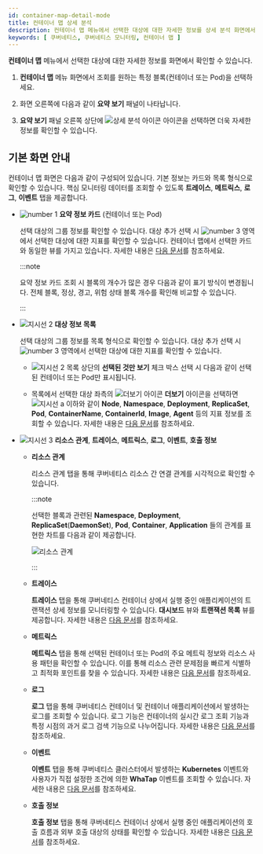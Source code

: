 ```yaml
---
id: container-map-detail-mode
title: 컨테이너 맵 상세 분석
description: 컨테이너 맵 메뉴에서 선택한 대상에 대한 자세한 정보를 상세 분석 화면에서 확인할 수 있습니다.
keywords: [ 쿠버네티스, 쿠버네티스 모니터링, 컨테이너 맵 ]
---
```


**컨테이너 맵** 메뉴에서 선택한 대상에 대한 자세한 정보를 <Cmdname sid="BTN07712" className="uitext" /> 화면에서 확인할 수 있습니다.

1. **컨테이너 맵** 메뉴 화면에서 조회를 원하는 특정 블록(컨테이너 또는 Pod)을 선택하세요. 

1. 화면 오른쪽에 다음과 같이 **요약 보기** 패널이 나타납니다. 

    <ImgLang img='k8s-container-map-sum-select.png' desc='컨테이너 맵 요약 보기' /> 

1. **요약 보기** 패널 오른쪽 상단에 ![상세 분석 아이콘](/img/ico-detail-mode.svg) <Cmdname sid="BTN07712" className="uitext" /> 아이콘을 선택하면 더욱 자세한 정보를 확인할 수 있습니다.

## 기본 화면 안내

컨테이너 맵 <Cmdname sid="BTN07712" className="uitext" /> 화면은 다음과 같이 구성되어 있습니다. 기본 정보는 카드와 목록 형식으로 확인할 수 있습니다. 핵심 모니터링 데이터를 조회할 수 있도록 **트레이스**, **메트릭스**, **로그**, **이벤트** 탭을 제공합니다. 

<ImgLang img='k8s-container-detail.png' desc='상세 분석 화면' /> 

* ![number 1](/img/number-01.png) **요약 정보 카드** (컨테이너 또는 Pod)

  선택 대상의 그룹 정보를 확인할 수 있습니다. 대상 추가 선택 시 ![number 3](/img/number-03.png) 영역에서 선택한 대상에 대한 지표를 확인할 수 있습니다. 컨테이너 맵에서 선택한 카드와 동일한 뷰를 가지고 있습니다. 자세한 내용은 [다음 문서](container-map)를 참조하세요.

  :::note

  요약 정보 카드 조회 시 블록의 개수가 많은 경우 다음과 같이 표기 방식이 변경됩니다. 전체 블록, <span class='normal'>정상</span>, <span class='slow'>경고</span>, <span class='vslow'>위험</span> 상태 블록 개수를 확인해 비교할 수 있습니다.

  <ImgLang img='k8s-container-card-block.png' desc='블록 개수가 많을 경우 요약 정보 카드' /> 

  :::

* ![지시선 2](/img/number-02.png) **대상 정보 목록**

  선택 대상의 그룹 정보를 목록 형식으로 확인할 수 있습니다. 대상 추가 선택 시 ![number 3](/img/number-03.png) 영역에서 선택한 대상에 대한 지표를 확인할 수 있습니다. 

    * ![지시선 2](/img/number-02.png) 목록 상단의 **선택된 것만 보기** 체크 박스 선택 시 다음과 같이 선택된 컨테이너 또는 Pod만 표시됩니다. 

      <ImgLang img='k8s-container-detail-list-selected.png' desc='선택된 것만 보기' /> 

    * 목록에서 선택한 대상 좌측의 ![더보기 아이콘](/img/right-arrow.svg) **더보기** 아이콘을 선택하면 ![지시선 a](/img/char-a.svg) 이하와 같이 **Node**, **Namespace**, **Deployment**, **ReplicaSet**, **Pod**, **ContainerName**, **ContainerId**, **Image**, **Agent** 등의 지표 정보를 조회할 수 있습니다. 자세한 내용은 [다음 문서](container-map-target-info)를 참조하세요. 

* ![지시선 3](/img/number-03.png) **리소스 관계**, **트레이스**, **메트릭스**, **로그**, **이벤트**, **호출 정보**

  * **리소스 관계**

    리소스 관계 탭을 통해 쿠버네티스 리소스 간 연결 관계를 시각적으로 확인할 수 있습니다. 
    
    :::note 
    
    선택한 블록과 관련된 **Namespace**, **Deployment**, **ReplicaSet**(**DaemonSet**), **Pod**, **Container**, **Application** 들의 관계를 표현한 차트를 다음과 같이 제공합니다. 

    ![리소스 관계](/img/k8s-container-detail-rr-s.png)

    :::

  * **트레이스** 

    **트레이스** 탭을 통해 쿠버네티스 컨테이너 상에서 실행 중인 애플리케이션의 트랜잭션 상세 정보를 모니터링할 수 있습니다. **대시보드** 뷰와 **트랜잭션 목록** 뷰를 제공합니다. 자세한 내용은 [다음 문서](container-map-trace)를 참조하세요.

  * **메트릭스**

    **메트릭스** 탭을 통해 선택된 컨테이너 또는 Pod의 주요 메트릭 정보와 리소스 사용 패턴을 확인할 수 있습니다. 이를 통해 리소스 관련 문제점을 빠르게 식별하고 최적화 포인트를 찾을 수 있습니다. 자세한 내용은 [다음 문서](container-map-metrics)를 참조하세요.

  * **로그** 

    **로그** 탭을 통해 쿠버네티스 컨테이너 및 컨테이너 애플리케이션에서 발생하는 로그를 조회할 수 있습니다. 로그 기능은 컨테이너의 실시간 로그 조회 기능과 특정 시점의 과거 로그 검색 기능으로 나누어집니다. 자세한 내용은 [다음 문서](container-map-log)를 참조하세요.

  * **이벤트** 

    **이벤트** 탭을 통해 쿠버네티스 클러스터에서 발생하는 **Kubernetes** 이벤트와 사용자가 직접 설정한 조건에 의한 **WhaTap** 이벤트를 조회할 수 있습니다. 자세한 내용은 [다음 문서](container-map-event)를 참조하세요.

  * **호출 정보**

    **호출 정보** 탭을 통해 쿠버네티스 컨테이너 상에서 실행 중인 애플리케이션의 호출 흐름과 외부 호출 대상의 상태를 확인할 수 있습니다. 자세한 내용은 [다음 문서](container-map-call-information)를 참조하세요.